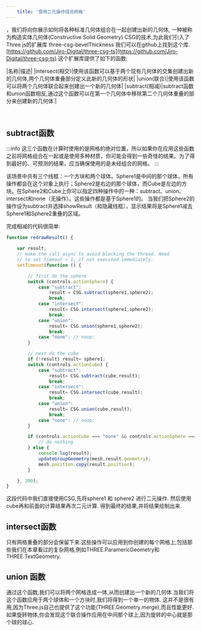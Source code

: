 ```yaml
---
    title: '使用二元操作组合网格'
---
```


，我们将向你展示如何将各种标准几何体组合在一起创建出新的几何体,
一种被称为构造实体几何体(Constructive Solid Geometry) CSG的技术,为此我们引入了Three.js的扩展库 three-csg-bevelThickness
我们可以在github上找到这个库. [https://github.com/Jiro-Digital/three-csg-ts](https://github.com/Jiro-Digital/three-csg-ts)
这个扩展库提供了如下的函数:

|名称|描述|
|intersect(相交)|使用该函数可以基于两个现有几何体的交集创建出新的几何体,两个几何体重叠部分定义此新的几何体的形状|
|union(联合)|使用该函数可以将两个几何体联合起来创建出一个新的几何体|
|subtract(相减)|subtract函数和union函数相反,通过这个函数可以在第一个几何体中移除第二个几何体重叠的部分来创建新的几何体.|



<Scene />

<br/>


## subtract函数

:::info
这三个函数在计算时使用的是网格的绝对位置，所以如果你在应用这些函数之前将网格组合在一起或是使用多种材质，你可能会得到一些奇怪的结果。为了得到最好的、可预测的结果，应当确保使用的是未经组合的网格。
:::

该场景中共有三个线框：一个方块和两个球体。Sphere1是中间的那个球体，所有操作都会在这个对象上执行；Sphere2是右边的那个球体，而Cube是左边的方块。在Sphere2和Cube上你可以指定四种操作中的一种：subtract、union、intersect和none（无操作）。这些操作都是基于Sphere1的。
当我们把Sphere2的操作设为subtract并选择showResult（和隐藏线框），显示结果将是Sphere1减去Sphere1和Sphere2重叠的区域。

完成相减的代码很简单:

```jsx title='chapter-05/08-binary-operations.jsx'
function redrawResult() {

    var result;
    // make the call async to avoid blocking the thread. Need
    // to set timeout > 1, if not executed immediately.
    setTimeout(function () {

        // first do the sphere
        switch (controls.actionSphere) {
            case "subtract":
                result = CSG.subtract(sphere1,sphere2);
                break;
            case "intersect":
                result= CSG.intersect(sphere1,sphere2);
                break;
            case "union":
                result= CSG.union(sphere1,sphere2);
                break;
            case "none": // noop;
        }

        // next do the cube
        if (!result) result= sphere1;
        switch (controls.actionCube) {
            case "subtract":
                result= CSG.subtract(cube,result);
                break;
            case "intersect":
                result= CSG.intersect(cube,result);
                break;
            case "union":
                result= CSG.union(cube,result);
                break;
            case "none": // noop;
        }

        if (controls.actionCube === "none" && controls.actionSphere === "none") {
            // do nothing
        } else {
            console.log(result);
            updateGroupGeometry(mesh,result.geometry);
            mesh.position.copy(result.position);
        }

    }, 200);
}
```

这段代码中我们直接使用CSG,先将sphere1 和 sphere2 进行二元操作. 然后使用cube再和前面的计算结果再次二元计算.
得到最终的结果,并将结果绘制出来.

## intersect函数

只有网格重叠的部分会保留下来.这些操作可以应用到你创建的每个网格上,包括那些我们在本章看过的复杂网格,例如THREE.ParamericGeometry和THREE.TextGeometry.

## union 函数

通过这个函数,我们可以将两个网格连成一体,从而创建出一个新的几何体.当我们将这个函数应用于两个球体和一个方块时,我们将得到一个单一的物体.
这并不是很有用,因为Three.js自己也提供了这个功能(THREE.Geometry.merge),而且性能更好.如果旋转物体,你会发现这个联合操作应用在中间那个球上,因为旋转的中心就是那个球的球心.
